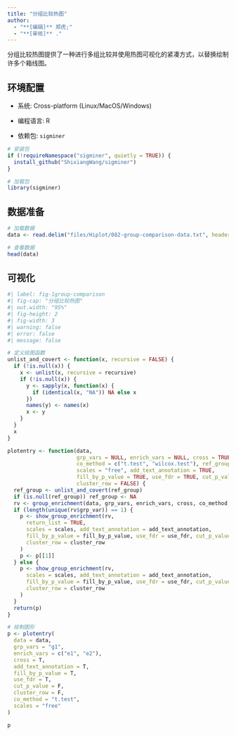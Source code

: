 ```yaml
---
title: "分组比较热图"
author:
  - "**[编辑]** 郑虎;"
  - "**[审核]** ."
---
```


分组比较热图提供了一种进行多组比较并使用热图可视化的紧凑方式，以替换绘制许多个箱线图。

## 环境配置

-   系统: Cross-platform (Linux/MacOS/Windows)

-   编程语言: R

-   依赖包: `sigminer`

```r
# 安装包
if (!requireNamespace("sigminer", quietly = TRUE)) {
  install_github("ShixiangWang/sigminer")
}

# 加载包
library(sigminer)
```

## 数据准备

```r
# 加载数据
data <- read.delim("files/Hiplot/082-group-comparison-data.txt", header = T)

# 查看数据
head(data)
```

## 可视化

```r
#| label: fig-1group-comparison
#| fig-cap: "分组比较热图"
#| out.width: "95%"
#| fig-height: 2
#| fig-width: 3
#| warning: false
#| error: false
#| message: false

# 定义绘图函数
unlist_and_covert <- function(x, recursive = FALSE) {
  if (!is.null(x)) {
    x <- unlist(x, recursive = recursive)
    if (!is.null(x)) {
      y <- sapply(x, function(x) {
        if (identical(x, "NA")) NA else x
      })
      names(y) <- names(x)
      x <- y
    }
  }
  x
}

plotentry <- function(data,
                      grp_vars = NULL, enrich_vars = NULL, cross = TRUE,
                      co_method = c("t.test", "wilcox.test"), ref_group = NA,
                      scales = "free", add_text_annotation = TRUE,
                      fill_by_p_value = TRUE, use_fdr = TRUE, cut_p_value = FALSE,
                      cluster_row = FALSE) {
  ref_group <- unlist_and_covert(ref_group)
  if (is.null(ref_group)) ref_group <- NA
  rv <- group_enrichment(data, grp_vars, enrich_vars, cross, co_method, ref_group)
  if (length(unique(rv$grp_var)) == 1) {
    p <- show_group_enrichment(rv,
      return_list = TRUE,
      scales = scales, add_text_annotation = add_text_annotation,
      fill_by_p_value = fill_by_p_value, use_fdr = use_fdr, cut_p_value = cut_p_value,
      cluster_row = cluster_row
    )
    p <- p[[1]]
  } else {
    p <- show_group_enrichment(rv,
      scales = scales, add_text_annotation = add_text_annotation,
      fill_by_p_value = fill_by_p_value, use_fdr = use_fdr, cut_p_value = cut_p_value,
      cluster_row = cluster_row
    )
  }
  return(p)
}

# 绘制图形
p <- plotentry(
  data = data,
  grp_vars = "g1",
  enrich_vars = c("e1", "e2"),
  cross = T,
  add_text_annotation = T,
  fill_by_p_value = T,
  use_fdr = T,
  cut_p_value = F,
  cluster_row = F,
  co_method = "t.test",
  scales = "free"
)

p
```



